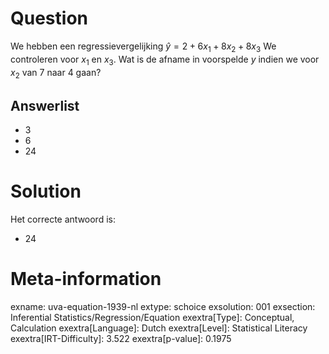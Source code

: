 Question
========

We hebben een regressievergelijking $\hat{y} = 2 + 6x_{1} +
8x_{2} + 8x_{3}$ We controleren voor *x*~1~ en *x*~3~. Wat is de
afname in voorspelde *y* indien we voor *x*~2~ van 7 naar 4 gaan?

Answerlist
----------

* 3
* 6
* 24

Solution
========

Het correcte antwoord is: 

* 24

Meta-information
================
exname: uva-equation-1939-nl
extype: schoice
exsolution: 001
exsection: Inferential Statistics/Regression/Equation
exextra[Type]: Conceptual, Calculation
exextra[Language]: Dutch
exextra[Level]: Statistical Literacy
exextra[IRT-Difficulty]: 3.522
exextra[p-value]: 0.1975
